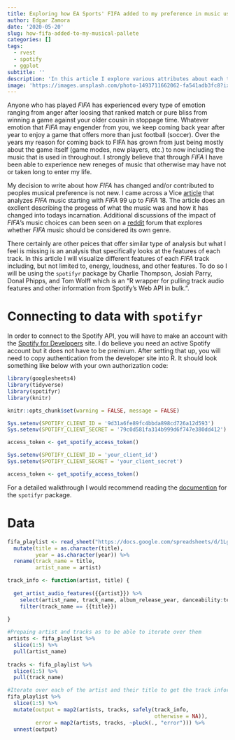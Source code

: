 ```yaml
---
title: Exploring how EA Sports' FIFA added to my preference in music using the spotifyr package in R
author: Edgar Zamora
date: '2020-05-20'
slug: how-fifa-added-to-my-musical-pallete
categories: []
tags:
  - rvest
  - spotify
  - ggplot
subtitle: ''
description: 'In this article I explore various attributes about each track from the FIFA video game using the spotifyr package in R'
image: 'https://images.unsplash.com/photo-1493711662062-fa541adb3fc8?ixlib=rb-1.2.1&ixid=eyJhcHBfaWQiOjEyMDd9&auto=format&fit=crop&w=750&q=80'
---
```


Anyone who has played *FIFA* has experienced every type of emotion ranging from anger after loosing that ranked match or pure bliss from winning a game against your older cousin in stoppage time. Whatever emotion that *FIFA* may engender from you, we keep coming back year after year to enjoy a game that offers more than just football (soccer). Over the years my reason for coming back to FIFA has grown from just being mostly about the game itself (game modes, new players, etc.) to now including the music that is used in throughout. I strongly believe that through *FIFA* I have been able to experience new reneges of music that otherwise may have not or taken long to enter my life.

My decision to write about how *FIFA* has changed and/or contributed to peoples musical preference is not new. I came across a Vice [article](https://www.vice.com/en_us/article/9k3jga/how-fifa-games-changed-our-tastes-in-music) that analyzes *FIFA* music starting with *FIFA* 99 up to *FIFA* 18. The article does an excllent describing the progess of what the music was and how it has changed into todays incarnation. Additional discussions of the impact of *FIFA*'s music choices can been seen on a [reddit](https://www.reddit.com/r/FIFA/comments/7nnx6f/fifa_music_should_be_considered_its_own_genre/) forum that explores whether *FIFA* music should be considered its own genre. 

There certainly are other peices that offer similar type of analysis but what I feel is missing is an analysis that specifically looks at the features of each track. In this article I will visualize different features of each *FIFA* track including, but not limited to, energy, loudness, and other features. To do so I will be using the `spotifyr` package by Charlie Thompson, Josiah Parry, Donal Phipps, and Tom Wolff which is an "R wrapper for pulling track audio features and other information from Spotify’s Web API in bulk.". 


# Connecting to data with `spotifyr`

In order to connect to the Spotify API, you will have to make an account with the [Spotify for Developers](https://developer.spotify.com/dashboard/) site. I do believe you need an active Spotify account but it does not have to be preimium. After setting that up, you will need to copy authentication from the developer site into R. It should look something like below with your own authorization code:

```r
library(googlesheets4)
library(tidyverse)
library(spotifyr)
library(knitr)

knitr::opts_chunk$set(warning = FALSE, message = FALSE)

Sys.setenv(SPOTIFY_CLIENT_ID = '9d31a6fe89fc4bbda898cd726a12d593')
Sys.setenv(SPOTIFY_CLIENT_SECRET = '79c0d581fa314b999d6f747e380dd412')

access_token <- get_spotify_access_token()
```


```r
Sys.setenv(SPOTIFY_CLIENT_ID = 'your_client_id')
Sys.setenv(SPOTIFY_CLIENT_SECRET = 'your_client_secret')

access_token <- get_spotify_access_token()
```

For a detailed walkthrough I would recommend reading the [documention](https://www.rcharlie.com/spotifyr/) for the `spotifyr` package. 

# Data

```r
fifa_playlist <- read_sheet("https://docs.google.com/spreadsheets/d/1Lg39Yx1MkN6AJj4pxhEtsewSSEyyVynou-Z_Ur6qP3Y/edit#gid=0") %>% 
  mutate(title = as.character(title),
         year = as.character(year)) %>% 
  rename(track_name = title,
         artist_name = artist)

track_info <- function(artist, title) {
  
  get_artist_audio_features({{artist}}) %>% 
    select(artist_name, track_name, album_release_year, danceability:tempo, duration_ms, key_mode) %>% 
    filter(track_name == {{title}})
  
}

#Prepaing artist and tracks as to be able to iterate over them
artists <- fifa_playlist %>% 
  slice(1:5) %>% 
  pull(artist_name)
  
tracks <- fifa_playlist %>% 
  slice(1:5) %>% 
  pull(track_name)

#Iterate over each of the artist and their title to get the track information
fifa_playlist %>% 
  slice(1:5) %>% 
  mutate(output = map2(artists, tracks, safely(track_info, 
                                               otherwise = NA)),
         error = map2(artists, tracks, ~pluck(., "error"))) %>% 
  unnest(output)
```





